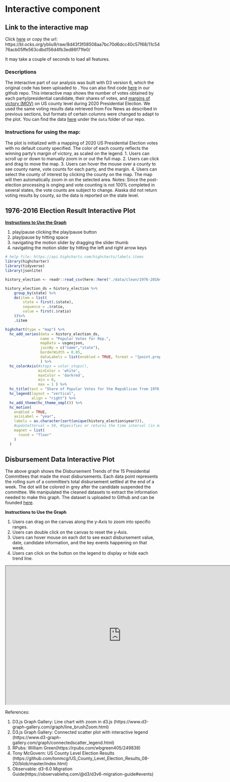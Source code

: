 # Interactive component

## Link to the interactive map
Click [here](https://bl.ocks.org/ybliu9/raw/8d43f3f08508aa7bc70d6dcc40c57f68/11c5476acb05ffe563cdbd156d4fb3ed86f71fe0/) or copy the url: https://bl.ocks.org/ybliu9/raw/8d43f3f08508aa7bc70d6dcc40c57f68/11c5476acb05ffe563cdbd156d4fb3ed86f71fe0/

It may take a couple of seconds to load all features.

### Descriptions

The interactive part of our analysis was built with D3 version 6, which the original code has been uploaded to [](blockbuilder.org). You can also find code [here](https://github.com/NeverGiveUpDXQ/2020-U.S.-Election-Visualizations/blob/main/interactive-map-2020-election.html) in our github repo. 
This interactive map shows the number of votes obtained by each party/presidential candidate, their shares of votes, and [margins of victory (MOV)](https://ballotpedia.org/Margin-of-victory_(MOV)) on US county level during 2020 Presidential Election. We used the same voting results data retrieved from Fox News as described in previous sections, but formats of certain columns were changed to adapt to the plot. You can find the data [here](https://github.com/NeverGiveUpDXQ/2020-U.S.-Election-Visualizations/blob/main/data/d3csv/2020_map_d3.csv) under the `data` folder of our repo.

### Instructions for using the map:

The plot is initialized with a mapping of 2020 US Presidential Election votes with no default county specified. The color of each county reflects the winning party's margin of victory, as scaled on the legend. 
1. Users can scroll up or down to manually zoom in or out the full map. 
2. Users can click and drag to move the map.
3. Users can hover the mouse over a county to see county name, vote counts for each party, and the margin. 
4. Users can select the county of interest by clicking the county on the map. The map will then automatically zoom in on the selected area. 
Notes: 
Since the post-election processing is onging and vote counting is not 100% completed in several states, the vote counts are subject to change. Alaska did not return voting results by county, so the data is reported on the state level. 

## 1976-2016 Election Result Interactive Plot

[**Instructions to Use the Graph**](https://github.com/TorsteinHonsi/Motion-Highcharts-Plugin/wiki)

1. play/pause clicking the play/pause button
2. play/pause by hitting space
3. navigating the motion slider by dragging the slider thumb
4. navigating the motion slider by hitting the left and right arrow keys

```r
# help file: https://api.highcharts.com/highcharts/labels.items
library(highcharter)
library(tidyverse)
library(jsonlite)

history_election <- readr::read_csv(here::here("./data/clean/1976-2016election.csv"))

history_election_ds = history_election %>%
    group_by(state) %>%
    do(item = list(
        state = first(.$state),
        sequence = .$ratio,
        value = first(.$ratio)
    ))%>%
    .$item

highchart(type = "map") %>% 
  hc_add_series(data = history_election_ds,
                name = "Popular Votes for Rep.",
                mapData = usgeojson,
                joinBy = c("name","state"),
                borderWidth = 0.05,
                dataLabels = list(enabled = TRUE, format = "{point.properties.postalcode}")
                ) %>% 
  hc_colorAxis(#stops = color_stops(),
               minColor = 'white',
               maxColor = 'darkred',
               min = 0,
               max = 1 ) %>%  
  hc_title(text = "Share of Popular Votes for the Republican from 1976 to 2016") %>% 
  hc_legend(layout = "vertical", 
            align = "right") %>% 
  hc_add_theme(hc_theme_smpl()) %>%
  hc_motion(
    enabled = TRUE,
    axisLabel = "year",
    labels = as.character(sort(unique(history_election$year))),
    #updateIterval = 50, #Specifies or returns the time interval (in milliseconds) between screen updates
    magnet = list(
      round = "floor" 
    )
  )

```


## Disbursement Data Interactive Plot

The above graph shows the Disbursement Trends of the 15 Presidential Committees that made the most disbursements. Each data point represents the rolling sum of a committee's total disbursement settled at the end of a week. The dot will be colored in grey after the candidate suspended the committee. We manipulated the cleaned datasets to extract the information needed to make this graph. The dataset is uploaded to Github and can be founded [here](https://github.com/NeverGiveUpDXQ/2020-U.S.-Election-Visualizations/tree/wz/data/d3csv).

**Instructions to Use the Graph**

1. Users can drag on the canvas along the y-Axis to zoom into specific ranges.
2. Users can double click on the canvas to reset the y-Axis.
3. Users can hover mouse on each dot to see exact disbursement value, date, candidate information, and the key events happening on that week.
4. Users can click on the button on the legend to display or hide each trend line.

<iframe src="https://vizhub.com/wz2536/1369d9b47bfe47289f5929619171858b?mode=embed" title="D3 Disbursement analysis" height="450" width="750"></iframe>


References:

1. D3.js Graph Gallery: Line chart with zoom in d3.js (https://www.d3-graph-gallery.com/graph/line_brushZoom.html)
2. D3.js Graph Gallery: Connected scatter plot with interactive legend (https://www.d3-graph-gallery.com/graph/connectedscatter_legend.html)
3. RPubs: William Green(https://rpubs.com/wbgreen405/249838)
4. Tony McGovern: US County Level Election Results (https://github.com/tonmcg/US_County_Level_Election_Results_08-20/blob/master/index.html)
5. Observable: d3-6.0 Migration Guide(https://observablehq.com/@d3/d3v6-migration-guide#events)
